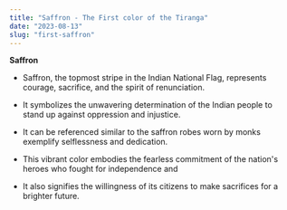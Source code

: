 ```yaml
---
title: "Saffron - The First color of the Tiranga"
date: "2023-08-13"
slug: "first-saffron"
---
```


**Saffron**

* Saffron, the topmost stripe in the Indian National Flag, represents courage, sacrifice, and the spirit of renunciation. 

* It symbolizes the unwavering determination of the Indian people to stand up against oppression and injustice.

* It can be referenced similar to the saffron robes worn by monks exemplify selflessness and dedication. 

* This vibrant color embodies the fearless commitment of the nation's heroes who fought for independence and 

* It also signifies the willingness of its citizens to make sacrifices for a brighter future.

